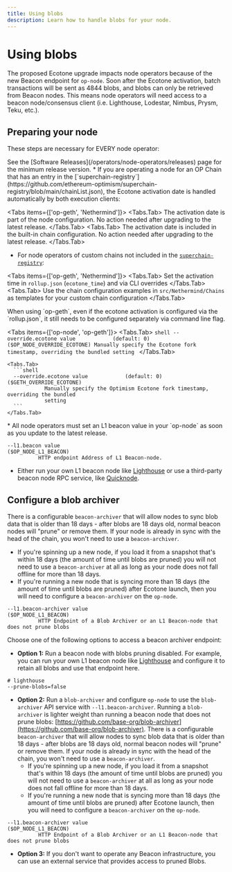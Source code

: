```yaml
---
title: Using blobs
description: Learn how to handle blobs for your node.
---
```






# Using blobs

The proposed Ecotone upgrade impacts node operators because of the new Beacon 
endpoint for `op-node`. Soon after the Ecotone activation, batch transactions 
will be sent as 4844 blobs, and blobs can only be retrieved from Beacon nodes. 
This means node operators will need access to a beacon node/consensus client 
(i.e. Lighthouse, Lodestar, Nimbus, Prysm, Teku, etc.).

## Preparing your node

These steps are necessary for EVERY node operator:

<Steps>
  <Step title="Update to the latest release">
  See the [Software Releases](/operators/node-operators/releases) page for the minimum release version.
  </Step>

  <Step title="Configure the Ecotone activation date">
  *   If you are operating a node for an OP Chain that has an entry in the [`superchain-registry`](https://github.com/ethereum-optimism/superchain-registry/blob/main/chainList.json), 
  the Ecotone activation date is handled automatically by both execution clients:
  
  <Tabs items={['op-geth', 'Nethermind']}>
    <Tabs.Tab>
      The activation date is part of the node configuration. No action needed after upgrading to the latest release.
    </Tabs.Tab>
    <Tabs.Tab>
      The activation date is included in the built-in chain configuration. No action needed after upgrading to the latest release.
    </Tabs.Tab>
  </Tabs>
  
  *   For node operators of custom chains not included in the [`superchain-registry`](https://github.com/ethereum-optimism/superchain-registry/blob/main/chainList.json):
  
  <Tabs items={['op-geth', 'Nethermind']}>
    <Tabs.Tab>
      Set the activation time in `rollup.json` (`ecotone_time`) and via CLI overrides
    </Tabs.Tab>
    <Tabs.Tab>
      Use the chain configuration examples in `src/Nethermind/Chains` as templates for your custom chain configuration
    </Tabs.Tab>
  </Tabs>
  
  <Info>
    When using `op-geth`, even if the ecotone activation is configured via the `rollup.json`, it still 
    needs to be configured separately via command line flag.
  </Info>
  
  <Tabs items={['op-node', 'op-geth']}>
    <Tabs.Tab>
      ```shell
      --override.ecotone value            (default: 0)                       ($OP_NODE_OVERRIDE_ECOTONE)
                Manually specify the Ecotone fork timestamp, overriding the bundled setting
      ```
    </Tabs.Tab>
  
    <Tabs.Tab>
      ```shell
      --override.ecotone value            (default: 0)                       ($GETH_OVERRIDE_ECOTONE)
                Manually specify the Optimism Ecotone fork timestamp, overriding the bundled
                setting
      ```
    </Tabs.Tab>
  </Tabs>
  </Step>

  <Step title="Prepare for activation">
  *   All node operators must set an L1 beacon value in your `op-node` as soon as you update to the latest release.
  
  ```shell
  --l1.beacon value                                                      ($OP_NODE_L1_BEACON)
            HTTP endpoint Address of L1 Beacon-node.
  ```
  
  *   Either run your own L1 beacon node like [Lighthouse](https://lighthouse-book.sigmaprime.io/run_a_node.html) or use a third-party beacon node RPC service, like [Quicknode](https://www.quicknode.com/docs/ethereum/eth-v1-beacon-genesis).
  </Step>
</Steps>

## Configure a blob archiver

There is a configurable `beacon-archiver` that will allow nodes to sync blob data that is older than 18 days - after blobs are 18 days old, normal beacon nodes will "prune" or remove them. If your node is already in sync with the head of the chain, you won't need to use a `beacon-archiver`.

*   If you're spinning up a new node, if you load it from a snapshot that's within 18 days (the amount of time until blobs are pruned) you will not need to use a `beacon-archiver` at all as long as your node does not fall offline for more than 18 days.
*   If you're running a new node that is syncing more than 18 days (the amount of time until blobs are pruned) after Ecotone launch, then you will need to configure a `beacon-archiver` on the `op-node`.

```shell
--l1.beacon-archiver value                                                      ($OP_NODE_L1_BEACON)
          HTTP Endpoint of a Blob Archiver or an L1 Beacon-node that does not prune blobs 
```

Choose one of the following options to access a beacon archiver endpoint:

*   **Option 1:** Run a beacon node with blobs pruning disabled. For example, you can run your own L1 beacon node like [Lighthouse](https://lighthouse-book.sigmaprime.io/run_a_node.html) and configure it to retain all blobs and use that endpoint here.

```shell
# lighthouse
--prune-blobs=false
```

*   **Option 2:**  Run a `blob-archiver` and configure `op-node` to use the `blob-archiver` API service with `--l1.beacon-archiver`.
    Running a `blob-archiver` is lighter weight than running a beacon node that does not prune blobs: [https://github.com/base-org/blob-archiver](https://github.com/base-org/blob-archiver). There is a configurable `beacon-archiver` that will allow nodes to sync blob data that is older than 18 days - after blobs are 18 days old, normal beacon nodes will  "prune" or remove them. If your node is already in sync with the head of the chain, you won't need to use a `beacon-archiver`.
    *   If you're spinning up a new node, if you load it from a snapshot that's within 18 days (the amount of time until blobs are pruned) you will not need to use a `beacon-archiver`  at all as long as your node does not fall offline for more than 18 days.
    *   If you're running a new node that is syncing more than 18 days (the amount of time until blobs are pruned) after Ecotone launch, then you will need to configure a `beacon-archiver` on the `op-node`.

```shell
--l1.beacon-archiver value                                                      ($OP_NODE_L1_BEACON)
          HTTP Endpoint of a Blob Archiver or an L1 Beacon-node that does not prune blobs 
```

*   **Option 3:** If you don't want to operate any Beacon infrastructure, you can use an external service that provides access to pruned Blobs.

